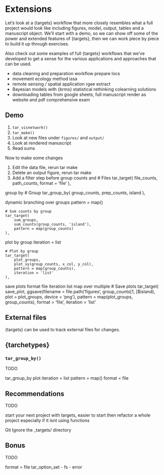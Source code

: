 # Extensions

Let's look at a {targets} workflow that more closely resembles what a full project would look like including figures, model, output, tables and a manuscript object. We'll start with a demo, so we can show off some of the power and extended features of {targets}, then we can work piece by piece to build it up through exercises. 

Also check out some examples of full {targets} workflows that we've developed to get a sense for the various applications and approaches that can be used. 

- data cleaning and preparation workflow prepare locs
- movement ecology method issa 
- remote sensing / spatial application rgee extract
- Bayesian models with {brms} statistical rethinking colearning solutions
- downloading tables from google sheets, full manuscript render as website and pdf comprehensive exam




## Demo

1. `tar_visnetwork()`
1. `tar_make()`
1. Look at new files under `figures/` and `output/`
1. Look at rendered manuscript
1. Read sums


Now to make some changes

1. Edit the data file, rerun tar make
1. Delete an output figure, rerun tar make
1. Add a filter step before group counts and 
    # Files
    tar_target(
        file_counts,
        path_counts,
        format = 'file'
    ),



group by
 # Group
    tar_group_by(
        group_counts,
        prep_counts,
        island
    ),

dynamic branching over groups
pattern = map()
 

    # Sum counts by group
    tar_target(
        sum_groups,
        sum_counts(group_counts, 'island'),
        pattern = map(group_counts)
    ),


plot by group
iteration = list

    # Plot by group
    tar_target(
        plot_groups,
        plot_xy(group_counts, x_col, y_col),
        pattern = map(group_counts),
        iteration = 'list'
    ),


save plots
format file
iteration list
map over multiple
    # Save plots
    tar_target(
        save_plot,
        ggsave(filename = file.path('figures', group_counts[1, ]$island),
               plot = plot_groups,
               device = 'png'),
        pattern = map(plot_groups, group_counts),
        format = 'file',
        iteration = 'list'


## External files

{targets} can be used to track external files for changes. 




## {tarchetypes}


### `tar_group_by()`



TODO 

tar_group_by
plot
iteration = list
pattern = map()
format = file



## Recommendations
TODO

start your next project with targets, easier to start then refactor a whole project especially if it isnt using functions


Git Ignore the _targets/ directory 

## Bonus
TODO

format = file
tar_option_set
- fs 
- error

